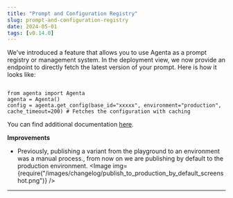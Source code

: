 ```yaml
---
title: "Prompt and Configuration Registry"
slug: prompt-and-configuration-registry
date: 2024-05-01
tags: [v0.14.0]
---
```







We've introduced a feature that allows you to use Agenta as a prompt registry or management system. In the deployment view, we now provide an endpoint to directly fetch the latest version of your prompt. Here is how it looks like:

```

from agenta import Agenta
agenta = Agenta()
config = agenta.get_config(base_id="xxxxx", environment="production", cache_timeout=200) # Fetches the configuration with caching

```

You can find additional documentation [here](/prompt-engineering/prompt-management/how-to-integrate-with-agenta).

**Improvements**

- Previously, publishing a variant from the playground to an environment was a manual process., from now on we are publishing by default to the production environment.
  <Image
    img={require("/images/changelog/publish_to_production_by_default_screenshot.png")}
  />

---
